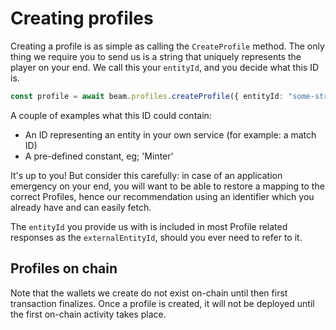 # Creating profiles

Creating a profile is as simple as calling the `CreateProfile` method. The only thing we require you to send us is a string that uniquely represents the player on your end. We call this your `entityId`, and you decide what this ID is.

```typescript
const profile = await beam.profiles.createProfile({ entityId: "some-string-unique-to-you", chainId: 4337 });
```

A couple of examples what this ID could contain:

- An ID representing an entity in your own service (for example: a match ID)
- A pre-defined constant, eg; 'Minter'

It's up to you! But consider this carefully: in case of an application emergency on your end, you will want to be able to restore a mapping to the correct Profiles, hence our recommendation using an identifier which you already have and can easily fetch.

The `entityId` you provide us with is included in most Profile related responses as the `externalEntityId`, should you ever need to refer to it.

## Profiles on chain

Note that the wallets we create do not exist on-chain until then first transaction finalizes. Once a profile is created, it will not be deployed until the first on-chain activity takes place.
